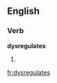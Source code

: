 ==English==

===Verb===
'''dysregulates'''

# {{third-person singular of|[[dysregulate]]}}

[[fr:dysregulates]]